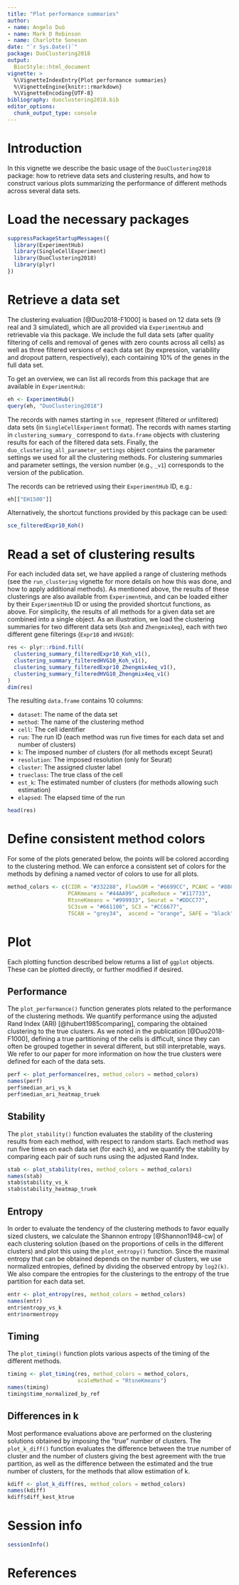 ```yaml
---
title: "Plot performance summaries"
author: 
- name: Angelo Duò
- name: Mark D Robinson
- name: Charlotte Soneson
date: "`r Sys.Date()`"
package: DuoClustering2018
output:
  BiocStyle::html_document
vignette: >
  %\VignetteIndexEntry{Plot performance summaries}
  %\VignetteEngine{knitr::rmarkdown}
  %\VignetteEncoding{UTF-8}
bibliography: duoclustering2018.bib
editor_options: 
  chunk_output_type: console
---
```


# Introduction

In this vignette we describe the basic usage of the `DuoClustering2018` package:
how to retrieve data sets and clustering results, and how to construct various
plots summarizing the performance of different methods across several data sets.

# Load the necessary packages

```r
suppressPackageStartupMessages({
  library(ExperimentHub)
  library(SingleCellExperiment)
  library(DuoClustering2018)
  library(plyr)
})
```

# Retrieve a data set

The clustering evaluation [@Duo2018-F1000] is based on 12 data sets (9 real and
3 simulated), which are all provided via `ExperimentHub` and retrievable via
this package. We include the full data sets (after quality filtering of cells
and removal of genes with zero counts across all cells) as well as three
filtered versions of each data set (by expression, variability and dropout
pattern, respectively), each containing 10% of the genes in the full data set.

To get an overview, we can list all records from this package that are available
in `ExperimentHub`:

```r
eh <- ExperimentHub()
query(eh, "DuoClustering2018")
```

The records with names starting in `sce_` represent (filtered or unfiltered)
data sets (in `SingleCellExperiment` format). The records with names starting in
`clustering_summary_` correspond to `data.frame` objects with clustering results
for each of the filtered data sets. Finally, the
`duo_clustering_all_parameter_settings` object contains the parameter settings
we used for all the clustering methods. For clustering summaries and parameter
settings, the version number (e.g., `_v1`) corresponds to the version of the
publication.

The records can be retrieved using their `ExperimentHub` ID, e.g.:

```r
eh[["EH1500"]]
```

Alternatively, the shortcut functions provided by this package can be used:

```r
sce_filteredExpr10_Koh()
```

# Read a set of clustering results

For each included data set, we have applied a range of clustering methods (see
the `run_clustering` vignette for more details on how this was done, and how to
apply additional methods). As mentioned above, the results of these clusterings
are also available from `ExperimentHub`, and can be loaded either by their
`ExperimentHub` ID or using the provided shortcut functions, as above. For
simplicity, the results of all methods for a given data set are combined into
a single object. As an illustration, we load the clustering summaries for two
different data sets (`Koh` and `Zhengmix4eq`), each with two different gene
filterings (`Expr10` and `HVG10`):

```r
res <- plyr::rbind.fill(
  clustering_summary_filteredExpr10_Koh_v1(),
  clustering_summary_filteredHVG10_Koh_v1(),
  clustering_summary_filteredExpr10_Zhengmix4eq_v1(),
  clustering_summary_filteredHVG10_Zhengmix4eq_v1()
)
dim(res)
```

The resulting `data.frame` contains 10 columns:

- `dataset`: The name of the data set
- `method`: The name of the clustering method
- `cell`: The cell identifier
- `run`: The run ID (each method was run five times for each data set and number
of clusters)
- `k`: The imposed number of clusters (for all methods except Seurat)
- `resolution`: The imposed resolution (only for Seurat)
- `cluster`: The assigned cluster label
- `trueclass`: The true class of the cell
- `est_k`: The estimated number of clusters (for methods allowing such
estimation)
- `elapsed`: The elapsed time of the run

```r
head(res)
```

# Define consistent method colors

For some of the plots generated below, the points will be colored according to
the clustering method. We can enforce a consistent set of colors for the methods
by defining a named vector of colors to use for all plots.

```r
method_colors <- c(CIDR = "#332288", FlowSOM = "#6699CC", PCAHC = "#88CCEE", 
                   PCAKmeans = "#44AA99", pcaReduce = "#117733",
                   RtsneKmeans = "#999933", Seurat = "#DDCC77", 
                   SC3svm = "#661100", SC3 = "#CC6677", 
                   TSCAN = "grey34",  ascend = "orange", SAFE = "black")
```

# Plot

Each plotting function described below returns a list of `ggplot` objects. These
can be plotted directly, or further modified if desired.

## Performance

The `plot_performance()` function generates plots related to the performance of
the clustering methods. We quantify performance using the adjusted Rand Index
(ARI) [@hubert1985comparing], comparing the obtained clustering to the true
clusters. As we noted in the publication [@Duo2018-F1000], defining a true
partitioning of the cells is difficult, since they can often be grouped together
in several different, but still interpretable, ways. We refer to our paper for
more information on how the true clusters were defined for each of the data
sets.

```r
perf <- plot_performance(res, method_colors = method_colors)
names(perf)
perf$median_ari_vs_k
perf$median_ari_heatmap_truek
```

## Stability

The `plot_stability()` function evaluates the stability of the clustering
results from each method, with respect to random starts. Each method was run
five times on each data set (for each k), and we quantify the stability by
comparing each pair of such runs using the adjusted Rand Index.

```r
stab <- plot_stability(res, method_colors = method_colors)
names(stab)
stab$stability_vs_k
stab$stability_heatmap_truek
```

## Entropy

In order to evaluate the tendency of the clustering methods to favor equally
sized clusters, we calculate the Shannon entropy [@Shannon1948-cw] of each
clustering solution (based on the proportions of cells in the different
clusters) and plot this using the `plot_entropy()` function. Since the maximal
entropy that can be obtained depends on the number of clusters, we use
normalized entropies, defined by dividing the observed entropy by `log2(k)`. We
also compare the entropies for the clusterings to the entropy of the true
partition for each data set.

```r
entr <- plot_entropy(res, method_colors = method_colors)
names(entr)
entr$entropy_vs_k
entr$normentropy
```

## Timing

The `plot_timing()` function plots various aspects of the timing of the
different methods.

```r
timing <- plot_timing(res, method_colors = method_colors, 
                      scaleMethod = "RtsneKmeans")
names(timing)
timing$time_normalized_by_ref
```

## Differences in k

Most performance evaluations above are performed on the clustering solutions
obtained by imposing the "true" number of clusters. The `plot_k_diff()` function
evaluates the difference between the true number of cluster and the number of
clusters giving the best agreement with the true partition, as well as the
difference between the estimated and the true number of clusters, for the
methods that allow estimation of k.

```r
kdiff <- plot_k_diff(res, method_colors = method_colors)
names(kdiff)
kdiff$diff_kest_ktrue
```

# Session info

```r
sessionInfo()
```

# References
